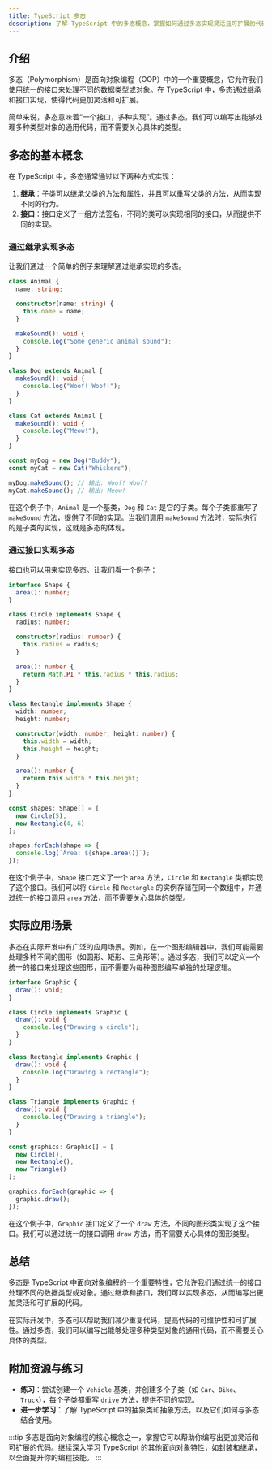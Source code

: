 ```yaml
---
title: TypeScript 多态
description: 了解 TypeScript 中的多态概念，掌握如何通过多态实现灵活且可扩展的代码设计。
---
```


## 介绍

多态（Polymorphism）是面向对象编程（OOP）中的一个重要概念，它允许我们使用统一的接口来处理不同的数据类型或对象。在 TypeScript 中，多态通过继承和接口实现，使得代码更加灵活和可扩展。

简单来说，多态意味着“一个接口，多种实现”。通过多态，我们可以编写出能够处理多种类型对象的通用代码，而不需要关心具体的类型。

## 多态的基本概念

在 TypeScript 中，多态通常通过以下两种方式实现：

1. **继承**：子类可以继承父类的方法和属性，并且可以重写父类的方法，从而实现不同的行为。
2. **接口**：接口定义了一组方法签名，不同的类可以实现相同的接口，从而提供不同的实现。

### 通过继承实现多态

让我们通过一个简单的例子来理解通过继承实现的多态。

```typescript
class Animal {
  name: string;

  constructor(name: string) {
    this.name = name;
  }

  makeSound(): void {
    console.log("Some generic animal sound");
  }
}

class Dog extends Animal {
  makeSound(): void {
    console.log("Woof! Woof!");
  }
}

class Cat extends Animal {
  makeSound(): void {
    console.log("Meow!");
  }
}

const myDog = new Dog("Buddy");
const myCat = new Cat("Whiskers");

myDog.makeSound(); // 输出: Woof! Woof!
myCat.makeSound(); // 输出: Meow!
```

在这个例子中，`Animal` 是一个基类，`Dog` 和 `Cat` 是它的子类。每个子类都重写了 `makeSound` 方法，提供了不同的实现。当我们调用 `makeSound` 方法时，实际执行的是子类的实现，这就是多态的体现。

### 通过接口实现多态

接口也可以用来实现多态。让我们看一个例子：

```typescript
interface Shape {
  area(): number;
}

class Circle implements Shape {
  radius: number;

  constructor(radius: number) {
    this.radius = radius;
  }

  area(): number {
    return Math.PI * this.radius * this.radius;
  }
}

class Rectangle implements Shape {
  width: number;
  height: number;

  constructor(width: number, height: number) {
    this.width = width;
    this.height = height;
  }

  area(): number {
    return this.width * this.height;
  }
}

const shapes: Shape[] = [
  new Circle(5),
  new Rectangle(4, 6)
];

shapes.forEach(shape => {
  console.log(`Area: ${shape.area()}`);
});
```

在这个例子中，`Shape` 接口定义了一个 `area` 方法，`Circle` 和 `Rectangle` 类都实现了这个接口。我们可以将 `Circle` 和 `Rectangle` 的实例存储在同一个数组中，并通过统一的接口调用 `area` 方法，而不需要关心具体的类型。

## 实际应用场景

多态在实际开发中有广泛的应用场景。例如，在一个图形编辑器中，我们可能需要处理多种不同的图形（如圆形、矩形、三角形等）。通过多态，我们可以定义一个统一的接口来处理这些图形，而不需要为每种图形编写单独的处理逻辑。

```typescript
interface Graphic {
  draw(): void;
}

class Circle implements Graphic {
  draw(): void {
    console.log("Drawing a circle");
  }
}

class Rectangle implements Graphic {
  draw(): void {
    console.log("Drawing a rectangle");
  }
}

class Triangle implements Graphic {
  draw(): void {
    console.log("Drawing a triangle");
  }
}

const graphics: Graphic[] = [
  new Circle(),
  new Rectangle(),
  new Triangle()
];

graphics.forEach(graphic => {
  graphic.draw();
});
```

在这个例子中，`Graphic` 接口定义了一个 `draw` 方法，不同的图形类实现了这个接口。我们可以通过统一的接口调用 `draw` 方法，而不需要关心具体的图形类型。

## 总结

多态是 TypeScript 中面向对象编程的一个重要特性，它允许我们通过统一的接口处理不同的数据类型或对象。通过继承和接口，我们可以实现多态，从而编写出更加灵活和可扩展的代码。

在实际开发中，多态可以帮助我们减少重复代码，提高代码的可维护性和可扩展性。通过多态，我们可以编写出能够处理多种类型对象的通用代码，而不需要关心具体的类型。

## 附加资源与练习

- **练习**：尝试创建一个 `Vehicle` 基类，并创建多个子类（如 `Car`、`Bike`、`Truck`），每个子类都重写 `drive` 方法，提供不同的实现。
- **进一步学习**：了解 TypeScript 中的抽象类和抽象方法，以及它们如何与多态结合使用。

:::tip
多态是面向对象编程的核心概念之一，掌握它可以帮助你编写出更加灵活和可扩展的代码。继续深入学习 TypeScript 的其他面向对象特性，如封装和继承，以全面提升你的编程技能。
:::